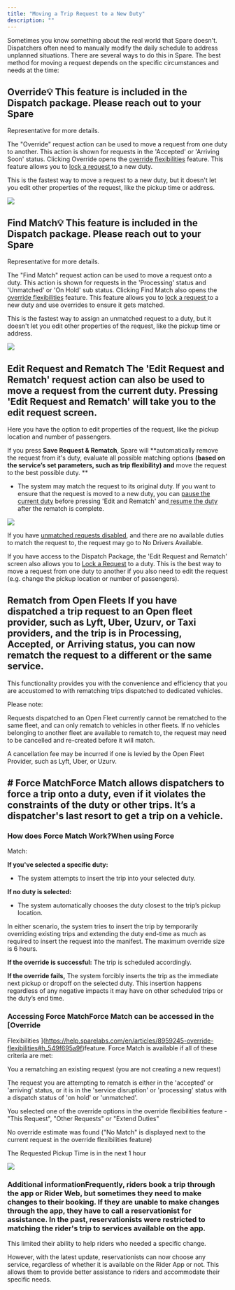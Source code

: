 ```yaml
---
title: "Moving a Trip Request to a New Duty"
description: ""
---
```


Sometimes you know something about the real world that Spare doesn't. Dispatchers often need to manually modify the daily schedule to address unplanned situations. There are several ways to do this in Spare. The best method for moving a request depends on the specific circumstances and needs at the time:

## Override💡 This feature is included in the Dispatch package. Please reach out to your Spare 

Representative for more details.

The "Override" request action can be used to move a request from one duty to another. This action is shown for requests in the 'Accepted' or 'Arriving Soon' status. Clicking Override opens the [override flexibilities](https://help.sparelabs.com/en/articles/8959245-override-flexibilities) feature. This feature allows you to [lock a request ](https://help.sparelabs.com/en/articles/8967347-locking-requests-to-duties)to a new duty. 

This is the fastest way to move a request to a new duty, but it doesn't let you edit other properties of the request, like the pickup time or address. 

![](https://downloads.intercomcdn.com/i/o/wyxobwoi/1566326988/a8e555e003ef5c77a853c3978006/Screenshot+2025-06-11+at+10_53_59%E2%80%AFAM.png?expires=1753820100&signature=129818b8f600aea6d373ff2a69a5d493a4c0893d503439368e2460117bfbdf0c&req=dSUhEMp8m4hXUfMW1HO4za%2BQZ4fZX9y%2BPsR5J8l4QucjMYwEJxjdX3BuGQgf%0AyFKp%0A)

## Find Match💡 This feature is included in the Dispatch package. Please reach out to your Spare 

Representative for more details.

The "Find Match" request action can be used to move a request onto a duty. This action is shown for requests in the 'Processing' status and 'Unmatched' or 'On Hold' sub status. Clicking Find Match also opens the [override flexibilities](https://help.sparelabs.com/en/articles/8959245-override-flexibilities) feature. This feature allows you to [lock a request ](https://help.sparelabs.com/en/articles/8967347-locking-requests-to-duties)to a new duty and use overrides to ensure it gets matched. 

This is the fastest way to assign an unmatched request to a duty, but it doesn't let you edit other properties of the request, like the pickup time or address. 

![](https://downloads.intercomcdn.com/i/o/1043242712/6985e7f58ee816e358011178/Processing+-+Service+Disruption.png?expires=1753820100&signature=47297776572f2a8baedfc0fdbdb3e4a4d30d6a7439601d0cd47623e16602fab9&req=dSAjFct6n4ZeW%2FMW1HO4zY2zfI%2FeT37M9Ib8LnELVn3%2BvN%2Byhvz8EUS6QFcM%0AZRrW%0A)

## Edit Request and Rematch The 'Edit Request and Rematch' request action can also be used to move a request from the current duty. Pressing 'Edit Request and Rematch' will take you to the edit request screen. 

Here you have the option to edit properties of the request, like the pickup location and number of passengers. 

If you press **Save Request & Rematch**, Spare will **automatically remove the request from it's duty, evaluate all possible matching options **(based on the service’s set parameters, such as trip flexibility) and** move the request to the best possible duty. **

- The system may match the request to its original duty. If you want to ensure that the request is moved to a new duty, you can [pause the current duty](https://help.sparelabs.com/en/articles/8959723-pausing-duties) before pressing 'Edit and Rematch' and[ resume the duty](https://help.sparelabs.com/en/articles/8959723-pausing-duties) after the rematch is complete. 

![](https://spare-74fa64f80617.intercom-attachments-1.com/i/o/967318410/a44d55599326306e6f2864d4/rQDU2hUwDsJ-cI5E2Ig2kwbZFFhrc-PZVw.png?expires=1753820100&signature=986a14385f8c7555af0d87cd1a2b459bd11ef4f86f05b35b6c80fcd89004a34a&req=fSYgFch2mYBfFb4f3HP0gFhQFn6U1%2BoVT7Cju%2F3oQiQlEl1JBhXDYQtW2snA%0AMK4%3D%0A)

If you have [unmatched requests disabled](https://help.sparelabs.com/en/articles/8994566-unmatched-requests), and there are no available duties to match the request to, the request may go to No Drivers Available. 
​

If you have access to the Dispatch Package, the 'Edit Request and Rematch' screen also allows you to [Lock a Request](https://help.sparelabs.com/en/articles/8967347-locking-requests-to-duties) to a duty. This is the best way to move a request from one duty to another if you also need to edit the request (e.g. change the pickup location or number of passengers). 

## Rematch from Open Fleets If you have dispatched a trip request to an Open fleet provider, such as Lyft, Uber, Uzurv, or Taxi providers, and the trip is in Processing, Accepted, or Arriving status, you can now rematch the request to a different or the same service. 

This functionality provides you with the convenience and efficiency that you are accustomed to with rematching trips dispatched to dedicated vehicles.

Please note:

Requests dispatched to an Open Fleet currently cannot be rematched to the same fleet, and can only rematch to vehicles in other fleets. If no vehicles belonging to another fleet are available to rematch to, the request may need to be cancelled and re-created before it will match.

A cancellation fee may be incurred if one is levied by the Open Fleet Provider, such as Lyft, Uber, or Uzurv.

## # Force MatchForce Match allows dispatchers to force a trip onto a duty, even if it violates the constraints of the duty or other trips. It’s a dispatcher's last resort to get a trip on a vehicle.

### How does Force Match Work?When using Force 

Match:

**If you've selected a specific duty:**

- The system attempts to insert the trip into your selected duty.

**If no duty is selected:**

- The system automatically chooses the duty closest to the trip’s pickup location.

In either scenario, the system tries to insert the trip by temporarily overriding existing trips and extending the duty end-time as much as required to insert the request into the manifest. The maximum override size is 6 hours.

**If the override is successful:** The trip is scheduled accordingly.

**If the override fails,** The system forcibly inserts the trip as the immediate next pickup or dropoff on the selected duty. This insertion happens regardless of any negative impacts it may have on other scheduled trips or the duty’s end time.

### Accessing Force MatchForce Match can be accessed in the [Override 

Flexibilities ](https://help.sparelabs.com/en/articles/8959245-override-flexibilities#h_549f695a9f)feature. Force Match is available if all of these criteria are met:

You a rematching an existing request (you are not creating a new request)

The request you are attempting to rematch is either in the 'accepted' or 'arriving' status, or it is in the 'service disruption' or 'processing' status with a dispatch status of 'on hold' or 'unmatched'.

You selected one of the override options in the override flexibilities feature - "This Request", "Other Requests" or "Extend Duties" 

No override estimate was found ("No Match" is displayed next to the current request in the override flexibilities feature)

The Requested Pickup Time is in the next 1 hour

![](https://downloads.intercomcdn.com/i/o/992937620/661d9a962920889ca6f99ac9/Unified+Overrides.png?expires=1753820100&signature=ccb0258fe7e7482d1c6482abeb240dcadafb078efbaaef30eb292ddeab1a18c8&req=fSklH8p5m4NfFb4f3HP0gFmvADET8MyTJTGDMRZykLm0flsU%2BOq4m%2BgAEa%2By%0Aedg%3D%0A)

### Additional informationFrequently, riders book a trip through the app or Rider Web, but sometimes they need to make changes to their booking. If they are unable to make changes through the app, they have to call a reservationist for assistance. In the past, reservationists were restricted to matching the rider's trip to services available on the app. 

This limited their ability to help riders who needed a specific change. 

However, with the latest update, reservationists can now choose any service, regardless of whether it is available on the Rider App or not. This allows them to provide better assistance to riders and accommodate their specific needs.

​
